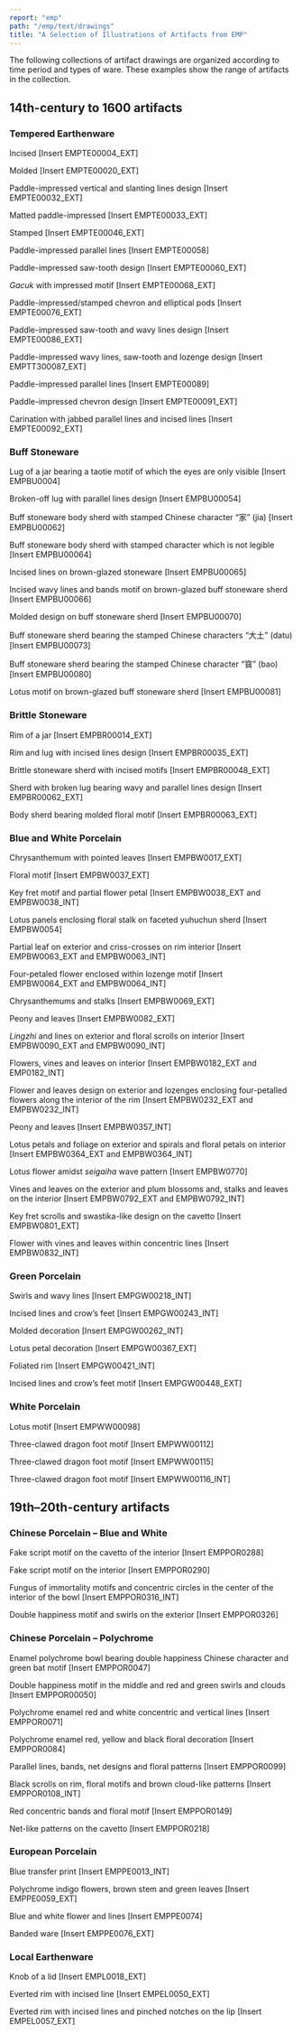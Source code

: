 ```yaml
---
report: "emp"
path: "/emp/text/drawings"
title: "A Selection of Illustrations of Artifacts from EMP"
---
```


The following collections of artifact drawings are organized according to time period and types of ware. These examples show the range of artifacts in the collection.

## 14th-century to 1600 artifacts

### Tempered Earthenware

Incised 
[Insert EMPTE00004_EXT]

Molded 
[Insert EMPTE00020_EXT]

Paddle-impressed vertical and slanting lines design 
[Insert EMPTE00032_EXT]

Matted paddle-impressed 
[Insert EMPTE00033_EXT]

Stamped 
[Insert EMPTE00046_EXT]

Paddle-impressed parallel lines 
[Insert EMPTE00058] 

Paddle-impressed saw-tooth design 
[Insert EMPTE00060_EXT]

_Gacuk_ with impressed motif 
[Insert EMPTE00068_EXT]

Paddle-impressed/stamped chevron and elliptical pods 
[Insert EMPTE00076_EXT]

Paddle-impressed saw-tooth and wavy lines design 
[Insert EMPTE00086_EXT]

Paddle-impressed wavy lines, saw-tooth and lozenge design 
[Insert EMPTT300087_EXT]

Paddle-impressed parallel lines 
[Insert EMPTE00089]

Paddle-impressed chevron design 
[Insert EMPTE00091_EXT]

Carination with jabbed parallel lines and incised lines 
[Insert EMPTE00092_EXT]

### Buff Stoneware

Lug of a jar bearing a taotie motif of which the eyes are only visible 
[Insert EMPBU0004]

Broken-off lug with parallel lines design 
[Insert EMPBU00054]

Buff stoneware body sherd with stamped Chinese character “家” (jia) 
[Insert EMPBU00062]

Buff stoneware body sherd with stamped character which is not legible 
[Insert EMPBU00064]

Incised lines on brown-glazed stoneware 
[Insert EMPBU00065]

Incised wavy lines and bands motif on brown-glazed buff stoneware sherd 
[Insert EMPBU00066]

Molded design on buff stoneware sherd 
[Insert EMPBU00070]

Buff stoneware sherd bearing the stamped Chinese characters “大土” (datu) 
[Insert EMPBU00073]

Buff stoneware sherd bearing the stamped Chinese character “寳” (bao) 
[Insert EMPBU00080]

Lotus motif on brown-glazed buff stoneware sherd 
[Insert EMPBU00081]

### Brittle Stoneware

Rim of a jar 
[Insert EMPBR00014_EXT]

Rim and lug with incised lines design 
[Insert EMPBR00035_EXT]

Brittle stoneware sherd with incised motifs 
[Insert EMPBR00048_EXT]

Sherd with broken lug bearing wavy and parallel lines design 
[Insert EMPBR00062_EXT]

Body sherd bearing molded floral motif 
[Insert EMPBR00063_EXT]

### Blue and White Porcelain

Chrysanthemum with pointed leaves 
[Insert EMPBW0017_EXT]

Floral motif 
[Insert EMPBW0037_EXT]

Key fret motif and partial flower petal 
[Insert EMPBW0038_EXT and EMPBW0038_INT]

Lotus panels enclosing floral stalk on faceted yuhuchun sherd 
[Insert EMPBW0054]

Partial leaf on exterior and criss-crosses on rim interior 
[Insert EMPBW0063_EXT and EMPBW0063_INT]

Four-petaled flower enclosed within lozenge motif 
[Insert EMPBW0064_EXT and EMPBW0064_INT]

Chrysanthemums and stalks 
[Insert EMPBW0069_EXT]

Peony and leaves 
[Insert EMPBW0082_EXT]

_Lingzhi_ and lines on exterior and floral scrolls on interior 
[Insert EMPBW0090_EXT and EMPBW0090_INT]

Flowers, vines and leaves on interior 
[Insert EMPBW0182_EXT and EMP0182_INT]

Flower and leaves design on exterior and lozenges enclosing four-petalled flowers along the interior of the rim 
[Insert EMPBW0232_EXT and EMPBW0232_INT]

Peony and leaves 
[Insert EMPBW0357_INT]

Lotus petals and foliage on exterior and spirals and floral petals on interior 
[Insert EMPBW0364_EXT and EMPBW0364_INT]

Lotus flower amidst _seigaiha_ wave pattern 
[Insert EMPBW0770]

Vines and leaves on the exterior and plum blossoms and, stalks and leaves on the interior [Insert EMPBW0792_EXT and EMPBW0792_INT]

Key fret scrolls and swastika-like design on the cavetto 
[Insert EMPBW0801_EXT]

Flower with vines and leaves within concentric lines 
[Insert EMPBW0832_INT]

### Green Porcelain

Swirls and wavy lines 
[Insert EMPGW00218_INT]

Incised lines and crow’s feet 
[Insert EMPGW00243_INT]

Molded decoration 
[Insert EMPGW00262_INT]

Lotus petal decoration 
[Insert EMPGW00367_EXT]

Foliated rim 
[Insert EMPGW00421_INT]

Incised lines and crow’s feet motif 
[Insert EMPGW00448_EXT]

### White Porcelain

Lotus motif 
[Insert EMPWW00098]

Three-clawed dragon foot motif
[Insert EMPWW00112]

Three-clawed dragon foot motif
[Insert EMPWW00115]

Three-clawed dragon foot motif
[Insert EMPWW00116_INT]

## 19th–20th-century artifacts

### Chinese Porcelain – Blue and White

Fake script motif on the cavetto of the interior 
[Insert EMPPOR0288]

Fake script motif on the interior 
[Insert EMPPOR0290]

Fungus of immortality motifs and concentric circles in the center of the interior of the bowl [Insert EMPPOR0316_INT]

Double happiness motif and swirls on the exterior 
[Insert EMPPOR0326]

### Chinese Porcelain – Polychrome

Enamel polychrome bowl bearing double happiness Chinese character and green bat motif [Insert EMPPOR0047]

Double happiness motif in the middle and red and green swirls and clouds 
[Insert EMPPOR00050]

Polychrome enamel red and white concentric and vertical lines 
[Insert EMPPOR0071]

Polychrome enamel red, yellow and black floral decoration 
[Insert EMPPOR0084]

Parallel lines, bands, net designs and floral patterns 
[Insert EMPPOR0099]

Black scrolls on rim, floral motifs and brown cloud-like patterns 
[Insert EMPPOR0108_INT]

Red concentric bands and floral motif 
[Insert EMPPOR0149]

Net-like patterns on the cavetto 
[Insert EMPPOR0218]

### European Porcelain

Blue transfer print 
[Insert EMPPE0013_INT]

Polychrome indigo flowers, brown stem and green leaves 
[Insert EMPPE0059_EXT]

Blue and white flower and lines 
[Insert EMPPE0074]

Banded ware 
[Insert EMPPE0076_EXT]

### Local Earthenware

Knob of a lid 
[Insert EMPL0018_EXT]

Everted rim with incised line 
[Insert EMPEL0050_EXT]

Everted rim with incised lines and pinched notches on the lip 
[Insert EMPEL0057_EXT]